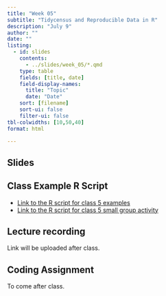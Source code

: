```yaml
---
title: "Week 05"
subtitle: "Tidycensus and Reproducible Data in R"
description: "July 9"
author: ""
date: ""
listing:
  - id: slides
    contents:
      - ../slides/week_05/*.qmd
    type: table
    fields: [title, date]
    field-display-names:
      title: "Topic"
      date: "Date"
    sort: [filename]
    sort-ui: false
    filter-ui: false
tbl-colwidths: [10,50,40]
format: html

---
```


## Slides

::: {#slides}
:::

## Class Example R Script 

- [Link to the R script for class 5 examples](https://gist.github.com/kkaput23/a1536916b4a323a06b47bc0d8bb500f7)
- [Link to the R script for class 5 small group activity]()

## Lecture recording

Link will be uploaded after class. 

## Coding Assignment

To come after class. 





